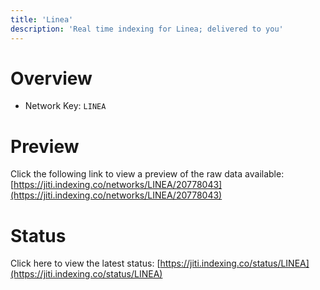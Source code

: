 ```yaml
---
title: 'Linea'
description: 'Real time indexing for Linea; delivered to you'
---
```


# Overview
- Network Key: `LINEA`

# Preview
Click the following link to view a preview of the raw data available: [https://jiti.indexing.co/networks/LINEA/20778043](https://jiti.indexing.co/networks/LINEA/20778043)

# Status
Click here to view the latest status: [https://jiti.indexing.co/status/LINEA](https://jiti.indexing.co/status/LINEA)
